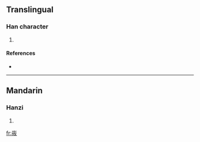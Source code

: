 ==Translingual==

===Han character===
{{Han char|rn=46|rad=山|as=07|sn=10|four=|canj=山人中大 (UOLK)}}

# {{defn|Han|sort=山07}}

====References====
* {{Han ref|kx=0311.360|dkj=08100|dj=0612.040|hdz=10774.200|uh=5CF3|ud=23795}}

----

==Mandarin==

===Hanzi===
{{cmn-hanzi|pin=[[yóu]] ([[you2]])|wg=yu<sup>2</sup>}}

# {{defn|Mandarin|sort=山07}}

[[fr:峳]]